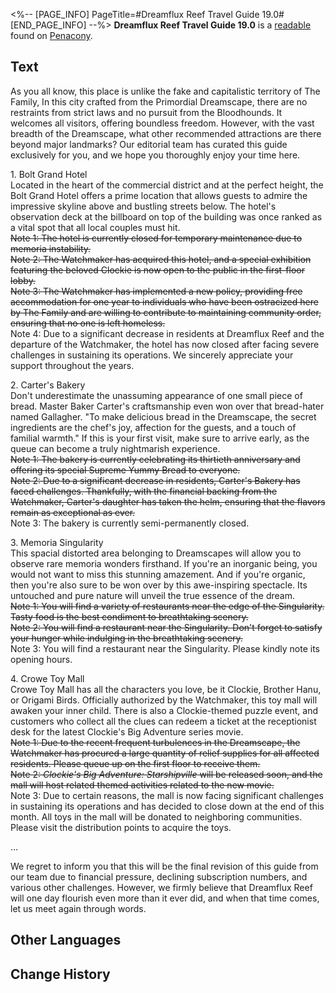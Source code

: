 <%-- [PAGE_INFO]
PageTitle=#Dreamflux Reef Travel Guide 19.0#
[END_PAGE_INFO] --%>
{{Readable Infobox
|id           = 348
|partIds      = 190627
|title        = 
|image        = Item Penacony Readable 1.png
|world        = Penacony
|parts        = 1
|author       = <!--to be added-->
|description  = A travel guide that has been revised many times to ensure the most comfortable amusement experience for every visitor to Dreamflux Reef.
|part1        = Dreamflux Reef Travel Guide 19.0
|source1      = {{cx|Source missing}}
|characters   = 
|factions     = The Family
}}
'''Dreamflux Reef Travel Guide 19.0''' is a [[readable]] found on [[Penacony]].
<!--
==Location==
{{Map Embed|<map name>|<marker id>}}
-->
==Text==
As you all know, this place is unlike the fake and capitalistic territory of The Family, In this city crafted from the Primordial Dreamscape, there are no restraints from strict laws and no pursuit from the Bloodhounds. It welcomes all visitors, offering boundless freedom. However, with the vast breadth of the Dreamscape, what other recommended attractions are there beyond major landmarks? Our editorial team has curated this guide exclusively for you, and we hope you thoroughly enjoy your time here.

1. Bolt Grand Hotel<br />
Located in the heart of the commercial district and at the perfect height, the Bolt Grand Hotel offers a prime location that allows guests to admire the impressive skyline above and bustling streets below. The hotel's observation deck at the billboard on top of the building was once ranked as a vital spot that all local couples must hit.<br /><s>Note 1: The hotel is currently closed for temporary maintenance due to memoria instability.</s><br /><s>Note 2: The Watchmaker has acquired this hotel, and a special exhibition featuring the beloved Clockie is now open to the public in the first-floor lobby.</s><br /><s>Note 3: The Watchmaker has implemented a new policy, providing free accommodation for one year to individuals who have been ostracized here by The Family and are willing to contribute to maintaining community order, ensuring that no one is left homeless.</s><br />Note 4: Due to a significant decrease in residents at Dreamflux Reef and the departure of the Watchmaker, the hotel has now closed after facing severe challenges in sustaining its operations. We sincerely appreciate your support throughout the years.

2. Carter's Bakery<br />
Don't underestimate the unassuming appearance of one small piece of bread. Master Baker Carter's craftsmanship even won over that bread-hater named Gallagher. "To make delicious bread in the Dreamscape, the secret ingredients are the chef's joy, affection for the guests, and a touch of familial warmth." If this is your first visit, make sure to arrive early, as the queue can become a truly nightmarish experience.<br /><s>Note 1: The bakery is currently celebrating its thirtieth anniversary and offering its special Supreme Yummy Bread to everyone.</s><br /><s>Note 2: Due to a significant decrease in residents, Carter's Bakery has faced challenges. Thankfully, with the financial backing from the Watchmaker, Carter's daughter has taken the helm, ensuring that the flavors remain as exceptional as ever.</s><br />Note 3: The bakery is currently semi-permanently closed.

3. Memoria Singularity<br />
This spacial distorted area belonging to Dreamscapes will allow you to observe rare memoria wonders firsthand. If you're an inorganic being, you would not want to miss this stunning amazement. And if you're organic, then you're also sure to be won over by this awe-inspiring spectacle. Its untouched and pure nature will unveil the true essence of the dream.<br /><s>Note 1: You will find a variety of restaurants near the edge of the Singularity. Tasty food is the best condiment to breathtaking scenery.</s><br /><s>Note 2: You will find a restaurant near the Singularity. Don't forget to satisfy your hunger while indulging in the breathtaking scenery.</s><br />Note 3: You will find a restaurant near the Singularity. Please kindly note its opening hours.

4. Crowe Toy Mall<br />
Crowe Toy Mall has all the characters you love, be it Clockie, Brother Hanu, or Origami Birds. Officially authorized by the Watchmaker, this toy mall will awaken your inner child. There is also a Clockie-themed puzzle event, and customers who collect all the clues can redeem a ticket at the receptionist desk for the latest Clockie's Big Adventure series movie.<br /><s>Note 1: Due to the recent frequent turbulences in the Dreamscape, the Watchmaker has procured a large quantity of relief supplies for all affected residents. Please queue up on the first floor to receive them.</s><br /><s>Note 2: ''Clockie's Big Adventure: Starshipville'' will be released soon, and the mall will host related themed activities related to the new movie.</s><br />Note 3: Due to certain reasons, the mall is now facing significant challenges in sustaining its operations and has decided to close down at the end of this month. All toys in the mall will be donated to neighboring communities. Please visit the distribution points to acquire the toys.

...

We regret to inform you that this will be the final revision of this guide from our team due to financial pressure, declining subscription numbers, and various other challenges. However, we firmly believe that Dreamflux Reef will one day flourish even more than it ever did, and when that time comes, let us meet again through words.

<!--
==Trivia==
* 
-->
==Other Languages==
{{Other Languages
|en   = Dreamflux Reef Travel Guide 19.0
|zhs  = 流梦礁旅行指南19.0
|zht  = 流夢礁旅行指南19.0
|ja   = ドリームリーフ旅行ガイド19.0
|ko   = 꿈이 흐르는 암초 여행 가이드 19.0
|es   = Guía de viaje del Arrecife Flujosueño 19.0
|fr   = Guide de voyage du Bastion flonirique 19.0
|ru   = Путеводитель по Рифу потока сновидений 19.0
|th   = คู่มือการเดินทางในแนวฝันร่วงโรย 19.0
|vi   = Hướng Dẫn Du Lịch Rạn Đá Ngầm Lưu Mộng 19.0
|de   = Reiseführer für Traumfluss-Riff 19.0
|id   = Panduan Jalan-Jalan di Dreamflux Reef 19.0
|pt   = Guia de Viagem do Recife do Fluxonírico 19.0
}}

==Change History==
{{Change History|2.2}}